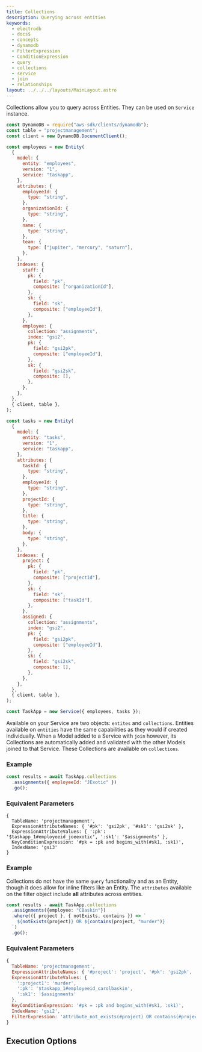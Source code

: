 ```yaml
---
title: Collections
description: Querying across entities
keywords:
  - electrodb
  - docs$
  - concepts
  - dynamodb
  - FilterExpression
  - ConditionExpression
  - query
  - collections
  - service
  - join
  - relationships
layout: ../../../layouts/MainLayout.astro
---
```


Collections allow you to query across Entities. They can be used on `Service` instance.

```javascript
const DynamoDB = require("aws-sdk/clients/dynamodb");
const table = "projectmanagement";
const client = new DynamoDB.DocumentClient();

const employees = new Entity(
  {
    model: {
      entity: "employees",
      version: "1",
      service: "taskapp",
    },
    attributes: {
      employeeId: {
        type: "string",
      },
      organizationId: {
        type: "string",
      },
      name: {
        type: "string",
      },
      team: {
        type: ["jupiter", "mercury", "saturn"],
      },
    },
    indexes: {
      staff: {
        pk: {
          field: "pk",
          composite: ["organizationId"],
        },
        sk: {
          field: "sk",
          composite: ["employeeId"],
        },
      },
      employee: {
        collection: "assignments",
        index: "gsi2",
        pk: {
          field: "gsi2pk",
          composite: ["employeeId"],
        },
        sk: {
          field: "gsi2sk",
          composite: [],
        },
      },
    },
  },
  { client, table },
);

const tasks = new Entity(
  {
    model: {
      entity: "tasks",
      version: "1",
      service: "taskapp",
    },
    attributes: {
      taskId: {
        type: "string",
      },
      employeeId: {
        type: "string",
      },
      projectId: {
        type: "string",
      },
      title: {
        type: "string",
      },
      body: {
        type: "string",
      },
    },
    indexes: {
      project: {
        pk: {
          field: "pk",
          composite: ["projectId"],
        },
        sk: {
          field: "sk",
          composite: ["taskId"],
        },
      },
      assigned: {
        collection: "assignments",
        index: "gsi2",
        pk: {
          field: "gsi2pk",
          composite: ["employeeId"],
        },
        sk: {
          field: "gsi2sk",
          composite: [],
        },
      },
    },
  },
  { client, table },
);

const TaskApp = new Service({ employees, tasks });
```

Available on your Service are two objects: `entites` and `collections`. Entities available on `entities` have the same capabilities as they would if created individually. When a Model added to a Service with `join` however, its Collections are automatically added and validated with the other Models joined to that Service. These Collections are available on `collections`.

### Example

```javascript
const results = await TaskApp.collections
  .assignments({ employeeId: "JExotic" })
  .go();
```

### Equivalent Parameters

```
{
  TableName: 'projectmanagement',
  ExpressionAttributeNames: { '#pk': 'gsi2pk', '#sk1': 'gsi2sk' },
  ExpressionAttributeValues: { ':pk': '$taskapp_1#employeeid_joeexotic', ':sk1': '$assignments' },
  KeyConditionExpression: '#pk = :pk and begins_with(#sk1, :sk1)',
  IndexName: 'gsi3'
}
```

### Example

Collections do not have the same `query` functionality and as an Entity, though it does allow for inline filters like an Entity. The `attributes` available on the filter object include **all** attributes across entities.

```typescript
const results - await TaskApp.collections
  .assignments({employee: "CBaskin"})
  .where(({ project }, { notExists, contains }) => `
    ${notExists(project)} OR ${contains(project, "murder")}
  `)
  .go();
```

### Equivalent Parameters

```javascript
{
  TableName: 'projectmanagement',
  ExpressionAttributeNames: { '#project': 'project', '#pk': 'gsi2pk', '#sk1': 'gsi2sk' },
  ExpressionAttributeValues: {
    ':project1': 'murder',
    ':pk': '$taskapp_1#employeeid_carolbaskin',
    ':sk1': '$assignments'
  },
  KeyConditionExpression: '#pk = :pk and begins_with(#sk1, :sk1)',
  IndexName: 'gsi2',
  FilterExpression: 'attribute_not_exists(#project) OR contains(#project, :project1)'
}
```

## Execution Options


<PartialExample />
